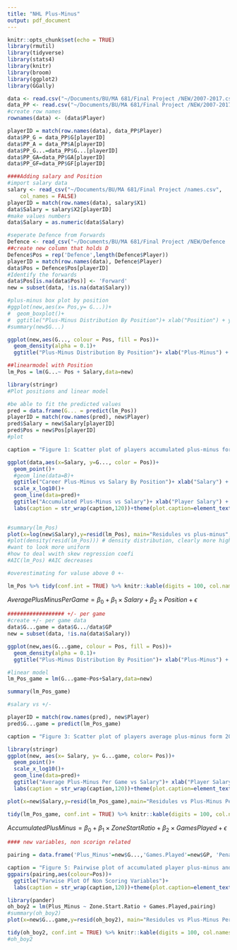 ```yaml
---
title: "NHL Plus-Minus"
output: pdf_document
---
```


```r
knitr::opts_chunk$set(echo = TRUE)
library(rmutil)
library(tidyverse)
library(stats4)
library(knitr)
library(broom)
library(ggplot2)
library(GGally)
```

```r
data <- read.csv("~/Documents/BU/MA 681/Final Project /NEW/2007-2017.csv")
data_PP <- read.csv("~/Documents/BU/MA 681/Final Project /NEW/2007-2017_PP.csv")
#create row names 
rownames(data) <- (data$Player)

```

```r
playerID = match(row.names(data), data_PP$Player)
data$PP_G = data_PP$G[playerID]
data$PP_A = data_PP$A[playerID]
data$PP_G...=data_PP$G...[playerID]
data$PP_GA=data_PP$GA[playerID]
data$PP_GF=data_PP$GF[playerID]
```


```r
####Adding salary and Position 
#import salary data 
salary <- read_csv("~/Documents/BU/MA 681/Final Project /names.csv", 
    col_names = FALSE)
playerID = match(row.names(data), salary$X1)
data$Salary = salary$X2[playerID]
#make values numbers 
data$Salary = as.numeric(data$Salary)

#seperate Defence from Forwards 
Defence <- read_csv("~/Documents/BU/MA 681/Final Project /NEW/Defence .csv")
##create new column that holds D
Defence$Pos = rep('Defence',length(Defence$Player))
playerID = match(row.names(data), Defence$Player)
data$Pos = Defence$Pos[playerID]
#Identify the forwards 
data$Pos[is.na(data$Pos)] <- 'Forward'
new = subset(data, !is.na(data$Salary))
```

```r
#plus-minus box plot by position 
#ggplot(new,aes(x= Pos,y= G...))+
#  geom_boxplot()+
#  ggtitle("Plus-Minus Distribution By Position")+ xlab("Position") + ylab("Plus-Minus")
#summary(new$G...)

ggplot(new,aes(G..., colour = Pos, fill = Pos))+
  geom_density(alpha = 0.1)+
  ggtitle("Plus-Minus Distribution By Position")+ xlab("Plus-Minus") + ylab("Distribution")
```


```r
##linearmodel with Position 
lm_Pos = lm(G...~ Pos + Salary,data=new)
```

```r
library(stringr)
#Plot positions and linear model 

#be able to fit the predicted values 
pred = data.frame(G... = predict(lm_Pos))
playerID = match(row.names(pred), new$Player)
pred$Salary = new$Salary[playerID]
pred$Pos = new$Pos[playerID]
#plot 

caption = "Figure 1: Scatter plot of players accumulated plus-minus form 2008 to 2017 vs accumulated player salary, catagorized by positoin. The linear regression model is overlaid on the data, again catagorized by position"

ggplot(data,aes(x=Salary, y=G..., color = Pos))+
  geom_point()+
  #geom_line(data=B)+
  ggtitle("Career Plus-Minus vs Salary By Position")+ xlab("Salary") + ylab("PM")+
  scale_x_log10()+
  geom_line(data=pred)+
  ggtitle("Accumulated Plus-Minus vs Salary")+ xlab("Player Salary") + ylab("Accumulated Plus-Minus")+
  labs(caption = str_wrap(caption,120))+theme(plot.caption=element_text(size=9, hjust=0, margin=margin(t=15)))
  
```


```r
#summary(lm_Pos)
plot(x=log(new$Salary),y=resid(lm_Pos), main="Residules vs plus-minus",sub="Figure 2: Residules for the linear model against the log scaled salary", xlab = "Salary", ylab = "Residules")
#plot(density(resid(lm_Pos))) # density distribution, clearly more higher negative residules 
#want to look more uniform 
#how to deal wwith skew regression coefi
#AIC(lm_Pos) #AIC decreases 

#overestimating for valuse above 0 +-
```

```r
lm_Pos %>% tidy(conf.int = TRUE) %>% knitr::kable(digits = 100, col.names = c("Terms", "Estimates", "Std Error","Wald Statistic","P-Value",".05 Confidence", ".95 Confidence"), caption = "Summary statistics for linear regression to predict accumulated plus-minus")
```

$Average PlusMinus Per Game =\beta_0+\beta_1\times Salary+\beta_2 \times Position + \epsilon$

```r
################## +/- per game 
#create +/- per game data
data$G...game = data$G.../data$GP
new = subset(data, !is.na(data$Salary))

ggplot(new,aes(G...game, colour = Pos, fill = Pos))+
  geom_density(alpha = 0.1)+
  ggtitle("Plus-Minus Distribution By Position")+ xlab("Plus-Minus") + ylab("Distribution")
```

```r
#linear model 
lm_Pos_game = lm(G...game~Pos+Salary,data=new)

summary(lm_Pos_game)

```

```r
#salary vs +/-

playerID = match(row.names(pred), new$Player)
pred$G...game = predict(lm_Pos_game)

caption = "Figure 3: Scatter plot of players average plus-minus form 2008 to 2017 vs accumulated player salary, catagorized by positoin. The linear regression model is overlaid on the data, again catagorized by position"

library(stringr)
ggplot(new, aes(x= Salary, y= G...game, color= Pos))+
  geom_point()+
  scale_x_log10()+
  geom_line(data=pred)+
  ggtitle("Average Plus-Minus Per Game vs Salary")+ xlab("Player Salary") + ylab("Average Plus-Minus Per Game")+
  labs(caption = str_wrap(caption,120))+theme(plot.caption=element_text(size=9, hjust=0, margin=margin(t=15)))
```

```r
plot(x=new$Salary,y=resid(lm_Pos_game),main="Residules vs Plus-Minus Per Game",sub="Figure 4: Residules for the linear model against the average plus-minus per game", xlab = "Average Plus-Minus", ylab = "Residules") 
```


```r
tidy(lm_Pos_game, conf.int = TRUE) %>% knitr::kable(digits = 100, col.names = c("Terms", "Estimates", "Std Error","Wald Statistic","P-Value",".05 Confidence", ".95 Confidence"), caption = "Summary statistics for linear regression to predict average plus-minus per game")
```

$Accumulated PlusMinus =\beta_0+\beta_1\times Zone StartRatio+\beta_2 \times GamesPlayed + \epsilon$

```r
#### new variables, non scorign related 

pairing = data.frame('Plus_Minus'=new$G...,'Games.Played'=new$GP, 'Penalty.Plus_Minus'= new$iP...,'Time.On.Ice' = new$TOI., 'Zone.Start.Ratio'=new$ZSR, Salary = log10(new$Salary), Pos = new$Pos)

caption = "Figure 5: Pairwise plot of accumulated player plus-minus and non scoring statistical measurments including: Games Played, Peantly Plus-Minus, Percentage Time On Ice, Zone Start Ratio, Salary, and Position. The data is catagorized by player position. The diagnal is the density plots, the lower triangular are the scatterplots, the upper trianglular are the correlations and correlations by position."
ggpairs(pairing,aes(colour=Pos))+
  ggtitle("Parwise Plot Of Non Scoring Variables")+
  labs(caption = str_wrap(caption,120))+theme(plot.caption=element_text(size=9, hjust=0, margin=margin(t=15)))
```

```r
library(pander)
oh_boy2 = lm(Plus_Minus ~ Zone.Start.Ratio + Games.Played,pairing)
#summary(oh_boy2)
plot(x=new$G...game,y=resid(oh_boy2), main="Residules vs Plus-Minus Per Game",sub="Figure 4: Residules for the linear model against the accumulated plus-minus per game", xlab = "Accumulated Plus-Minus", ylab = "Residules")

tidy(oh_boy2, conf.int = TRUE) %>% knitr::kable(digits = 100, col.names = c("Terms", "Estimates", "Std Error","Wald Statistic","P-Value",".05 Confidence", ".95 Confidence"), caption = "Summary statistics for linear regression to predict accumulated plus-minus using non scoring stats")
#oh_boy2

```
